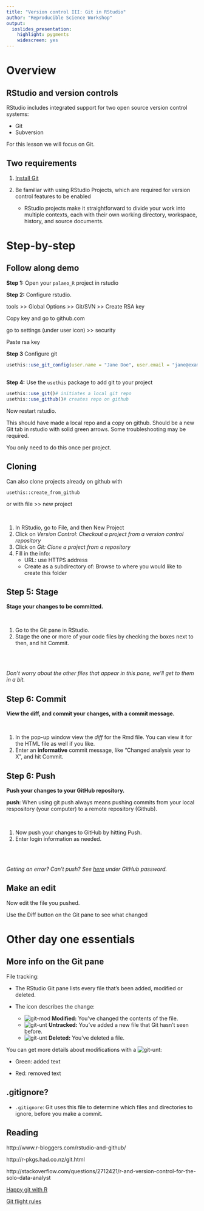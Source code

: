 ```yaml
---
title: "Version control III: Git in RStudio"
author: "Reproducible Science Workshop"
output:
  ioslides_presentation:
    highlight: pygments
    widescreen: yes
---
```


# Overview

## RStudio and version controls

RStudio includes integrated support for two open source version control systems:

- Git
- Subversion

For this lesson we will focus on Git.

## Two requirements

1. [Install Git](https://git-scm.com/book/en/v2/Getting-Started-Installing-Git) 

2. Be familiar with using RStudio Projects, which are required for version control features to be enabled
    - RStudio projects make it straightforward to divide your work into multiple contexts, each with their own working directory, workspace, history, and source documents.

# Step-by-step

## Follow along demo

**Step 1:** Open your `palaeo_R` project in rstudio

**Step 2:** Configure rstudio.

tools >> Global Options >> Git/SVN >> Create RSA key  

Copy key and go to github.com

go to settings (under user icon) >> security

Paste rsa key

**Step 3** Configure git 

```r
usethis::use_git_config(user.name = "Jane Doe", user.email = "jane@example.com")
```

##
**Step 4:** Use the `usethis` package to add git to your project

```r
usethis::use_git()# initiates a local git repo
usethis::use_github()# creates repo on github
```

Now restart rstudio.

This should have made a local repo and a copy on github. Should be a new Git tab in rstudio with solid green arrows. Some troubleshooting may be required.

You only need to do this once per project.



## Cloning

Can also clone projects already on github with

`usethis::create_from_github` 

or with file >> new project 


<br>

1. In RStudio, go to File, and then New Project
2. Click on *Version Control: Checkout a project from a version control repository*
3. Click on *Git: Clone a project from a repository*
4. Fill in the info:
    - URL: use HTTPS address
    - Create as a subdirectory of: Browse to where you would like to create this folder
        
        
## Step 5: Stage

**Stage your changes to be committed.**

<br>

1. Go to the Git pane in RStudio.
2. Stage the one or more of your code files by checking the boxes next to then, and hit Commit.

<br><br>

*Don't worry about the other files that appear in this pane, we'll get to them in a bit.*

## Step 6: Commit

**View the diff, and commit your changes, with a commit message.**

<br>

1. In the pop-up window view the *diff* for the Rmd file. You can view it for the HTML file as well if you like.
2. Enter an **informative** commit message, like "Changed analysis year to X", and hit Commit.

## Step 6: Push

**Push your changes to your GitHub repository.**

**push**: When using git push always means pushing commits from your local respository (your computer) to a remote repository (Github).

<br>

1. Now push your changes to GitHub by hitting Push.
2. Enter login information as needed.

<br><br>

*Getting an error? Can't push? See [here](https://github.com/jennybc/stat540_2014/blob/master/seminars/seminar92_git.md) under GitHub password.*

## Make an edit

Now edit the file you pushed.

Use the Diff button on the Git pane to see what changed


# Other day one essentials

## More info on the Git pane

File tracking:

- The RStudio Git pane lists every file that’s been added, modified or deleted. 

- The icon describes the change:
    + ![git-mod](fig/rstudio-git-modified.png) **Modified:** You've changed the contents of the file.
    + ![git-unt](fig/rstudio-git-unknown.png) **Untracked:** You've added a new file that Git hasn't seen before.
    + ![git-unt](fig/rstudio-git-deleted.png) **Deleted:** You've deleted a file.

You can get more details about modifications with a ![git-unt](fig/rstudio-git-diff.png):

- Green: added text

- Red: removed text

## .gitignore?

- `.gitignore`: Git uses this file to determine which files and directories to ignore, before you make a commit.

## Reading

http://www.r-bloggers.com/rstudio-and-github/

http://r-pkgs.had.co.nz/git.html

http://stackoverflow.com/questions/2712421/r-and-version-control-for-the-solo-data-analyst

[Happy git with R](https://happygitwithr.com/)

[Git flight rules](https://github.com/k88hudson/git-flight-rules)
